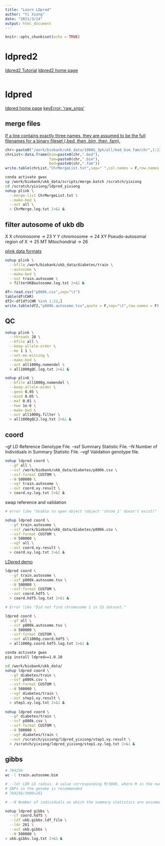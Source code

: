 ```yaml
---
title: "Learn LDpred"
author: "Yi Xiong"
date: "2021/3/24"
output: html_document
---
```


```r
knitr::opts_chunk$set(echo = TRUE)
```

# ldpred2

[ldpred2 Tutorial](https://choishingwan.github.io/PRS-Tutorial/ldpred/)
[ldpred2 home page](https://github.com/privefl/bigsnpr)

```r

```

# ldpred

[ldpred home page](https://github.com/bvilhjal/ldpred)
[keyError: 'raw_snps'](https://github.com/bvilhjal/ldpred/issues/151)

## merge files

[If a line contains exactly three names, they are assumed to be the full filenames for a binary fileset (.bed, then .bim, then .fam).](https://www.cog-genomics.org/plink/1.9/data#merge_list)

```r
chr<-paste0("/work/biobank/ukb_data/1000G_3ph/all/bed_bim_fam/chr",1:22)
chrList<-data.frame(bim=paste0(chr,".bed"),
                    fam=paste0(chr,".bim"),
                    bed=paste0(chr,".fam"))
write.table(chrList,"ChrMergeList.txt",sep=" ",col.names = F,row.names = F,quote=F)
```

```bash
conda activate gwas
cp /work/biobank/ukb_data/scripts/merge.batch /scratch/yixiong
cd /scratch/yixiong/ldpred_yixiong
nohup plink \
  --merge-list ChrMergeList.txt \
  --make-bed \
  --out all \
  > ChrMerge.log.txt 2>&1 &   
```

## filter autosome of ukb db

X    X chromosome                    -> 23
Y    Y chromosome                    -> 24
XY   Pseudo-autosomal region of X    -> 25
MT   Mitochondrial                   -> 26

[plink data formats](https://zzz.bwh.harvard.edu/plink/data.shtml)

```bash
nohup plink \
  --bfile /work/biobank/ukb_data/diabetes/train \
  --autosome \
  --make-bed \
  --out train.autosome \
  > filterUKBautosome.log.txt 2>&1 &
```

```r
df<-read.csv("p800k.csv",sep="\t")
table(df$CHR)
df2<-df[df$CHR %in% 1:22,]
write.table(df2,"p800k.autosome.tsv",quote = F,sep="\t",row.names = F)
```

## QC

```bash
nohup plink \
  --threads 20 \
  --bfile all \
  --keep-allele-order \
  --me 1 1 \
  --set-me-missing \
  --make-bed \
  --out all1000g.nomendel \
  > all1000gQC.log.txt 2>&1 &

nohup plink \
  --bfile all1000g.nomendel \
  --keep-allele-order \
  --geno 0.05 \
  --mind 0.05 \
  --maf 0.01 \
  --hwe 1e-6 \
  --make-bed \
  --out all1000g.filter \
  > all1000gQC2.log.txt 2>&1 &
```

## coord

--gf LD Reference Genotype File.
--ssf Summary Statistic File.
--N Number of Individuals in Summary Statistic File.
--vgf Validation genotype file.

```bash
nohup ldpred coord \
  --gf all \
  --ssf /work/biobank/ukb_data/diabetes/p800k.csv \
  --ssf-format CUSTOM \
  --N 500000 \
  --vgf train.autosome \
  --out coord.xy.result \
  > coord.xy.log.txt 2>&1 & 
```

swap reference and validation

```bash

# error like "Unable to open object (object 'chrom_1' doesn't exist)"

nohup ldpred coord \
  --gf train.autosome \
  --ssf /work/biobank/ukb_data/diabetes/p800k.csv \
  --ssf-format CUSTOM \
  --N 500000 \
  --vgf all \
  --out coord.xy.result \
  > coord.xy.log.txt 2>&1 & 
```

[LDpred demo](https://hpc.nih.gov/apps/LDpred.html)

```bash
ldpred coord \
  --gf train.autosome \
  --ssf p800k.autosome.tsv \
  --N 500000 \
  --ssf-format CUSTOM \
  --out coord.hdf5 \
  > coord.hdf5.log.txt 2>&1 & 
```


```bash

# Error like "Did not find chromosome 1 in SS dataset."

ldpred coord \
  --gf all \
  --ssf p800k.autosome.tsv \
  --N 500000 \
  --ssf-format CUSTOM \
  --out all1000g.coord.hdf5 \
  > all1000g.coord.hdf5.log.txt 2>&1 & 
```

```bash
conda activate gwas
pip install ldpred==1.0.10

cd /work/biobank/ukb_data/
nohup ldpred coord \
  --gf diabetes/train \
  --ssf p800k.csv \
  --ssf-format CUSTOM \
  --N 500000 \
  --vgf diabetes/train \
  --out step1.xy.result \
  > step1.xy.log.txt 2>&1 & 
  
nohup ldpred coord \
  --gf diabetes/train \
  --ssf p800k.csv \
  --ssf-format CUSTOM \
  --N 500000 \
  --vgf diabetes/train \
  --out /scratch/yixiong/ldpred_yixiong/step1.xy.result \
  > /scratch/yixiong/ldpred_yixiong/step1.xy.log.txt 2>&1 & 
```

## gibbs

```bash
# 784256
wc -l train.autosome.bim

# --ldr LDR LD radius. A value corresponding M/3000, where M is the number of 
# SNPs in the genome is recommended
# 784256/3000=261

# --N Number of individuals on which the summary statistics are assumed to be based on.

nohup ldpred gibbs \
  --cf coord.hdf5 \
  --ldf ukb.gibbs.ldf_file \
  --ldr 261 \
  --out ukb.gibbs \
  --N 500000 \
> ukb.gibbs.log.txt 2>&1 &
```

